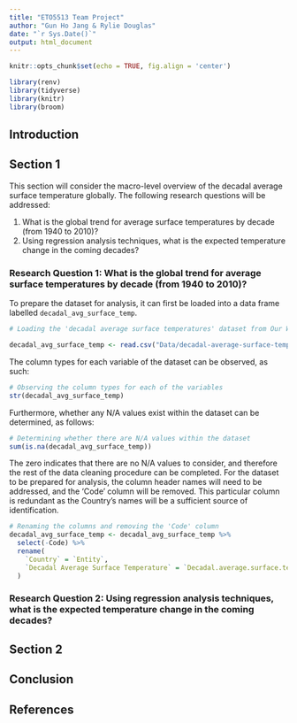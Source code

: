 ```yaml
---
title: "ETO5513 Team Project"
author: "Gun Ho Jang & Rylie Douglas"
date: "`r Sys.Date()`"
output: html_document
---
```


```r
knitr::opts_chunk$set(echo = TRUE, fig.align = 'center')
```

```r
library(renv)
library(tidyverse)
library(knitr)
library(broom)
```

## Introduction

## Section 1

This section will consider the macro-level overview of the decadal average surface temperature globally. The following research questions will be addressed:

1.  What is the global trend for average surface temperatures by decade (from 1940 to 2010)?
2.  Using regression analysis techniques, what is the expected temperature change in the coming decades?

### Research Question 1: What is the global trend for average surface temperatures by decade (from 1940 to 2010)?

To prepare the dataset for analysis, it can first be loaded into a data frame labelled `decadal_avg_surface_temp`.

```r
# Loading the 'decadal average surface temperatures' dataset from Our World in Data into a data frame

decadal_avg_surface_temp <- read.csv("Data/decadal-average-surface-temperature.csv")
```

The column types for each variable of the dataset can be observed, as such:

```r
# Observing the column types for each of the variables
str(decadal_avg_surface_temp)
```

Furthermore, whether any N/A values exist within the dataset can be determined, as follows:

```r
# Determining whether there are N/A values within the dataset
sum(is.na(decadal_avg_surface_temp))
```

The zero indicates that there are no N/A values to consider, and therefore the rest of the data cleaning procedure can be completed. For the dataset to be prepared for analysis, the column header names will need to be addressed, and the 'Code' column will be removed. This particular column is redundant as the Country's names will be a sufficient source of identification.

```r
# Renaming the columns and removing the 'Code' column
decadal_avg_surface_temp <- decadal_avg_surface_temp %>% 
  select(-Code) %>% 
  rename(
    `Country` = `Entity`,
    `Decadal Average Surface Temperature` = `Decadal.average.surface.temperature`
  )
```

### Research Question 2: Using regression analysis techniques, what is the expected temperature change in the coming decades?

## Section 2

## Conclusion

## References
